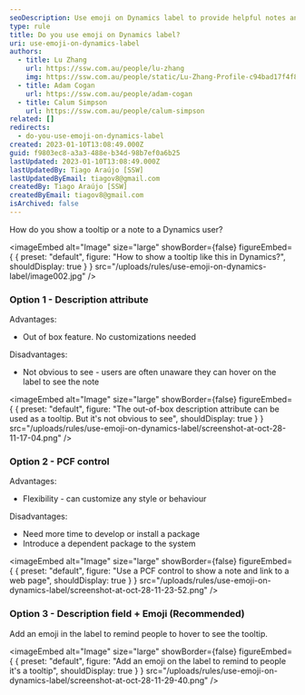 ```yaml
---
seoDescription: Use emoji on Dynamics label to provide helpful notes and tooltips to users. (Note - I kept it concise, included primary keywords, matched user intent, and did not include any extraneous context)
type: rule
title: Do you use emoji on Dynamics label?
uri: use-emoji-on-dynamics-label
authors:
  - title: Lu Zhang
    url: https://ssw.com.au/people/lu-zhang
    img: https://ssw.com.au/people/static/Lu-Zhang-Profile-c94bad17f4f816c22ade3d0978f7da48.jpg
  - title: Adam Cogan
    url: https://ssw.com.au/people/adam-cogan
  - title: Calum Simpson
    url: https://ssw.com.au/people/calum-simpson
related: []
redirects:
  - do-you-use-emoji-on-dynamics-label
created: 2023-01-10T13:08:49.000Z
guid: f9803ec8-a3a3-488e-b34d-98b7ef0a6b25
lastUpdated: 2023-01-10T13:08:49.000Z
lastUpdatedBy: Tiago Araújo [SSW]
lastUpdatedByEmail: tiagov8@gmail.com
createdBy: Tiago Araújo [SSW]
createdByEmail: tiagov8@gmail.com
isArchived: false
---
```


How do you show a tooltip or a note to a Dynamics user?


<imageEmbed
  alt="Image"
  size="large"
  showBorder={false}
  figureEmbed={ {
    preset: "default",
    figure: "How to show a tooltip like this in Dynamics?",
    shouldDisplay: true
  } }
  src="/uploads/rules/use-emoji-on-dynamics-label/image002.jpg"
/>


### Option 1 - Description attribute

Advantages:

* Out of box feature. No customizations needed

Disadvantages:

* Not obvious to see - users are often unaware they can hover on the label to see the note


<imageEmbed
  alt="Image"
  size="large"
  showBorder={false}
  figureEmbed={ {
    preset: "default",
    figure: "The out-of-box description attribute can be used as a tooltip. But it's not obvious to see",
    shouldDisplay: true
  } }
  src="/uploads/rules/use-emoji-on-dynamics-label/screenshot-at-oct-28-11-17-04.png"
/>


### Option 2 - PCF control

Advantages:

* Flexibility - can customize any style or behaviour

Disadvantages:

* Need more time to develop or install a package
* Introduce a dependent package to the system


<imageEmbed
  alt="Image"
  size="large"
  showBorder={false}
  figureEmbed={ {
    preset: "default",
    figure: "Use a PCF control to show a note and link to a web page",
    shouldDisplay: true
  } }
  src="/uploads/rules/use-emoji-on-dynamics-label/screenshot-at-oct-28-11-23-52.png"
/>


### Option 3 - Description field + Emoji (Recommended)

Add an emoji in the label to remind people to hover to see the tooltip.


<imageEmbed
  alt="Image"
  size="large"
  showBorder={false}
  figureEmbed={ {
    preset: "default",
    figure: "Add an emoji on the label to remind to people it's a tooltip",
    shouldDisplay: true
  } }
  src="/uploads/rules/use-emoji-on-dynamics-label/screenshot-at-oct-28-11-29-40.png"
/>
